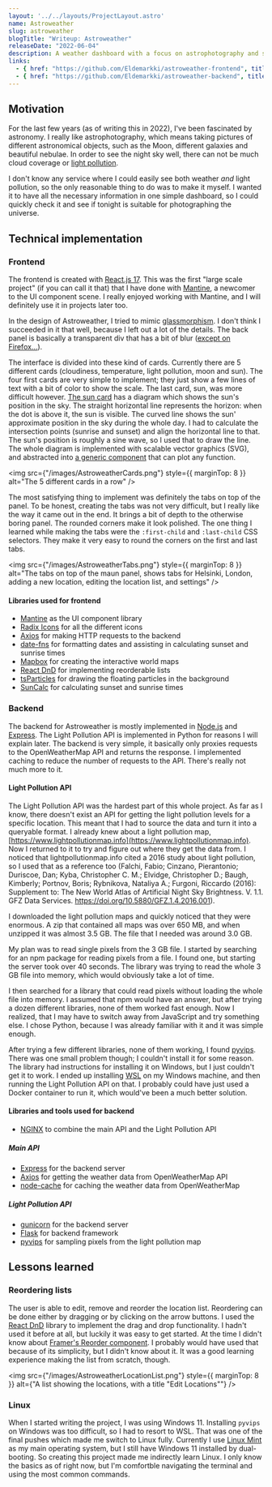 ```yaml
---
layout: '../../layouts/ProjectLayout.astro'
name: Astroweather
slug: astroweather
blogTitle: "Writeup: Astroweather"
releaseDate: "2022-06-04"
description: A weather dashboard with a focus on astrophotography and stargazing conditions
links: 
  - { href: "https://github.com/Eldemarkki/astroweather-frontend", title: "Source code (frontend)" }
  - { href: "https://github.com/Eldemarkki/astroweather-backend", title: "Source code (backend)" }
---
```


## Motivation
For the last few years (as of writing this in 2022), I&apos;ve been fascinated by astronomy. I really like astrophotography, which means taking pictures of different astronomical objects, such as the Moon, different galaxies and beautiful nebulae. In order to see the night sky well, there can not be much cloud coverage or [light pollution](https://en.wikipedia.org/wiki/Light_pollution).


I don&apos;t know any service where I could easily see both weather _and_ light pollution, so the only reasonable thing to do was to make it myself. I wanted it to have all the necessary information in one simple dashboard, so I could quickly check it and see if tonight is suitable for photographing the universe.

## Technical implementation

### Frontend

The frontend is created with [React.js 17](https://reactjs.org/). This was the first &quot;large scale project&quot; (if you can call it that) that I have done with [Mantine](https://mantine.dev/), a newcomer to the UI component scene. I really enjoyed working with Mantine, and I will definitely use it in projects later too.

In the design of Astroweather, I tried to mimic [glassmorphism](https://hype4.academy/articles/design/glassmorphism-in-user-interfaces). I don&apos;t think I succeeded in it that well, because I left out a lot of the details. The back panel is basically a transparent div that has a bit of blur ([except on Firefox...](https://caniuse.com/css-backdrop-filter)).

The interface is divided into these kind of cards. Currently there are 5 different cards (cloudiness, temperature, light pollution, moon and sun). The four first cards are very simple to implement; they just show a few lines of text with a bit of color to show the scale. The last card, sun, was more difficult however. [The sun card](https://github.com/Eldemarkki/astroweather-frontend/blob/cc13fd0dd4ff5e28a2f76c2c91107b614bd4821e/src/components/cards/SunCard.tsx) has a diagram which shows the sun&apos;s position in the sky. The straight horizontal line represents the horizon: when the dot is above it, the sun is visible. The curved line shows the sun&apos; approximate position in the sky during the whole day. I had to calculate the intersection points (sunrise and sunset) and align the horizontal line to that. The sun&apos;s position is roughly a sine wave, so I used that to draw the line. The whole diagram is implemented with scalable vector graphics (SVG), and abstracted into [a generic component](https://github.com/Eldemarkki/astroweather-frontend/blob/cc13fd0dd4ff5e28a2f76c2c91107b614bd4821e/src/components/FunctionDiagram.tsx) that can plot any function.

<img 
  src={"/images/AstroweatherCards.png"}
  style={{ marginTop: 8 }} 
  alt="The 5 different cards in a row"
/>

The most satisfying thing to implement was definitely the tabs on top of the panel. To be honest, creating the tabs was not very difficult, but I really like the way it came out in the end. It brings a bit of depth to the otherwise boring panel. The rounded corners make it look polished. The one thing I learned while making the tabs were the `:first-child` and `:last-child` CSS selectors. They make it very easy to round the corners on the first and last tabs.

<img 
  src={"/images/AstroweatherTabs.png"} 
  style={{ marginTop: 8 }} 
  alt="The tabs on top of the maun panel, shows tabs for Helsinki, London, adding a new location, editing the location list, and settings"
/>

#### Libraries used for frontend

- [Mantine](https://mantine.dev/) as the UI component library
- [Radix Icons](https://icons.radix-ui.com/) for all the different icons
- [Axios](https://axios-http.com/) for making HTTP requests to the backend
- [date-fns](https://date-fns.org/) for formatting dates and assisting in calculating sunset and sunrise times
- [Mapbox](https://www.mapbox.com/) for creating the interactive world maps
- [React DnD](https://react-dnd.github.io/react-dnd/) for implementing reorderable lists
- [tsParticles](https://particles.js.org/) for drawing the floating particles in the background
- [SunCalc](https://github.com/mourner/suncalc) for calculating sunset and sunrise times

### Backend

The backend for Astroweather is mostly implemented in [Node.js](https://nodejs.org/en/) and [Express](https://expressjs.com/). The Light Pollution API is implemented in Python for reasons I will explain later. The backend is very simple, it basically only proxies requests to the OpenWeatherMap API and returns the response. I implemented caching to reduce the number of requests to the API. There&apos;s really not much more to it.

#### Light Pollution API
The Light Pollution API was the hardest part of this whole project. As far as I know, there doesn&apos;t exist an API for getting the light pollution levels for a specific location. This meant that I had to source the data and turn it into a queryable format. I already knew about a light pollution map, [https://www.lightpollutionmap.info](https://www.lightpollutionmap.info). Now I returned to it to try and figure out where they get the data from. I noticed that lightpollutionmap.info cited a 2016 study about light pollution, so I used that as a reference too (Falchi, Fabio; Cinzano, Pierantonio; Duriscoe, Dan; Kyba, Christopher C. M.; Elvidge, Christopher D.; Baugh, Kimberly; Portnov, Boris; Rybnikova, Nataliya A.; Furgoni, Riccardo (2016): Supplement to: The New World Atlas of Artificial Night Sky Brightness. V. 1.1. GFZ Data Services. https://doi.org/10.5880/GFZ.1.4.2016.001).

I downloaded the light pollution maps and quickly noticed that they were enormous. A zip that contained all maps was over 650 MB, and when unzipped it was almost 3.5 GB. The file that I needed was around 3.0 GB.

My plan was to read single pixels from the 3 GB file. I started by searching for an npm package for reading pixels from a file. I found one, but starting the server took over 40 seconds. The library was trying to read the whole 3 GB file into memory, which would obviously take a lot of time.

I then searched for a library that could read pixels without loading the whole file into memory. I assumed that npm would have an answer, but after trying a dozen different libraries, none of them worked fast enough. Now I realized, that I may have to switch away from JavaScript and try something else. I chose Python, because I was already familiar with it and it was simple enough.

After trying a few different libraries, none of them working, I found [pyvips](https://github.com/libvips/pyvips). There was one small problem though; I couldn&apos;t install it for some reason. The library had instructions for installing it on Windows, but I just couldn&apos;t get it to work. I ended up installing [WSL](https://docs.microsoft.com/en-us/windows/wsl/) on my Windows machine, and then running the Light Pollution API on that. I probably could have just used a Docker container to run it, which would&apos;ve been a much better solution.

#### Libraries and tools used for backend

- [NGINX](https://www.nginx.com/) to combine the main API and the Light Pollution API 

##### Main API

- [Express](https://expressjs.com/) for the backend server
- [Axios](https://axios-http.com/) for getting the weather data from OpenWeatherMap API
- [node-cache](https://github.com/node-cache/node-cache) for caching the weather data from OpenWeatherMap

##### Light Pollution API

- [gunicorn](https://gunicorn.org/) for the backend server
- [Flask](https://flask.palletsprojects.com/) for backend framework
- [pyvips](https://github.com/libvips/pyvips) for sampling pixels from the light pollution map

## Lessons learned

### Reordering lists

The user is able to edit, remove and reorder the location list. Reordering can be done either by dragging or by clicking on the arrow buttons. I used the [React DnD](https://react-dnd.github.io/react-dnd/) library to implement the drag and drop functionality. I hadn&apos;t used it before at all, but luckily it was easy to get started. At the time I didn&apos;t know about [Framer&apos;s Reorder component](https://www.framer.com/docs/reorder/). I probably would have used that because of its simplicity, but I didn&apos;t know about it. It was a good learning experience making the list from scratch, though.

<img 
  src={"/images/AstroweatherLocationList.png"} 
  style={{ marginTop: 8 }}
  alt={"A list showing the locations, with a title \"Edit Locations\""}
/>

### Linux

When I started writing the project, I was using Windows 11. Installing `pyvips` on Windows was too difficult, so I had to resort to WSL. That was one of the final pushes which made me switch to Linux fully. Currently I use [Linux Mint](https://www.linuxmint.com/) as my main operating system, but I still have Windows 11 installed by dual-booting. So creating this project made me indirectly learn Linux. I only know the basics as of right now, but I'm comfortble navigating the terminal and using the most common commands.

